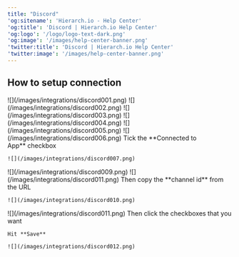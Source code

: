 ```yaml
---
title: "Discord"
'og:sitename': 'Hierarch.io - Help Center'
'og:title': 'Discord | Hierarch.io Help Center'
'og:logo': '/logo/logo-text-dark.png'
'og:image': '/images/help-center-banner.png'
'twitter:title': 'Discord | Hierarch.io Help Center'
'twitter:image': '/images/help-center-banner.png'
---
```


## How to setup connection

<Steps>
  <Step title="Login to your Discord account on your browser" />

  <Step title="Click the gear icon beside the channel name">
    ![](/images/integrations/discord001.png)
  </Step>

  <Step title="Click Integrations">
    ![](/images/integrations/discord002.png)
  </Step>

  <Step title="Click Webhooks">
    ![](/images/integrations/discord003.png)
  </Step>

  <Step title="Click New Webhook button">
    ![](/images/integrations/discord004.png)
  </Step>

  <Step title="Click on the new Webhook created">
    ![](/images/integrations/discord005.png)
  </Step>

  <Step title="Click Copy Webhook URL button">
    ![](/images/integrations/discord006.png)
  </Step>

  <Step title="Paste the webhook on the integrations panel">
    Tick the **Connected to App** checkbox

    ![](/images/integrations/discord007.png)
  </Step>

  <Step title="Exit the Discord settings menu" />

  <Step title="Copy the Guild ID from the URL">
    ![](/images/integrations/discord009.png)
  </Step>

  <Step title="Then paste the Guild ID to the field">
    ![](/images/integrations/discord011.png)
  </Step>

  <Step title="Click on your channel">
    Then copy the **channel id** from the URL

    ![](/images/integrations/discord010.png)
  </Step>

  <Step title="Paste the Channel ID(s) to the fields">
    ![](/images/integrations/discord011.png)
  </Step>

  <Step title="Go to the Actions tab">
    Then click the checkboxes that you want

    Hit **Save**

    ![](/images/integrations/discord012.png)
  </Step>
</Steps>

##